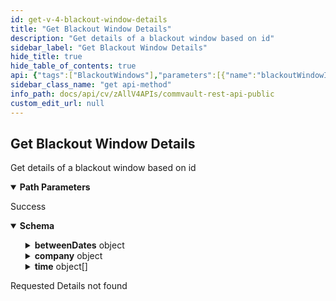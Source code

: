 ```yaml
---
id: get-v-4-blackout-window-details
title: "Get Blackout Window Details"
description: "Get details of a blackout window based on id"
sidebar_label: "Get Blackout Window Details"
hide_title: true
hide_table_of_contents: true
api: {"tags":["BlackoutWindows"],"parameters":[{"name":"blackoutWindowId","in":"path","description":"Id of the Blackout Window whose details have to be fetched","required":true,"schema":{"type":"integer","format":"int32"}}],"responses":{"200":{"description":"Success","content":{"application/json":{"schema":{"description":"company refers to company to which the blackout window is associated. Dates are provided in unix time format.","properties":{"backupOperations":{"description":"backupOperations refers to the backup types to include in the blackout window","items":{"enum":["FULL","INCREMENTAL_AND_DIFFERENTIAL","SYNTHETIC_FULL","TRANSACTION_LOG","ALL_OPERATIONS","DATA_RECOVERY","AUXILIARY_COPY","DISASTER_RECOVERY_BACKUP","DATA_VERIFICATION","ERASE_SPARE_MEDIA","SHELF_MANAGEMENT","DELETE_DATA_BY_BROWSING","DELETE_ARCHIVED_DATA","OFFLINE_CONTENT_INDEXING","ONLINE_CONTENT_INDEXING","INFORMATION_MANAGEMENT","MEDIA_REFRESHING","DATA_ANALYTICS","DATA_PRUNING","BACKUP_COPY","STUBBING","INSTALL_UPDATES"],"format":"","type":"string"},"type":"array"},"betweenDates":{"properties":{"end":{"description":"the blackout window is no longer in effect from this point on.","format":"int64","type":"integer"},"start":{"description":"the blackout window comes into effect at this point.","format":"int64","type":"integer"}},"type":"object"},"company":{"properties":{"id":{"format":"int32","type":"integer","x-terraform-omitempty":true,"x-terraform-set-key":true},"name":{"nullable":true,"type":"string"}},"type":"object"},"days":{"description":"Days of the week when the blackout window will be in effect and jobs will not run.","items":{"description":"Specific day of the week","enum":["SUNDAY","MONDAY","TUESDAY","WEDNESDAY","THURSDAY","FRIDAY","SATURDAY"],"format":"","type":"string"},"type":"array"},"doNotSubmitJob":{"description":"Allows or Denies submitting a job when the blackout window is in effect. If allowed, the job is submitted and resumed once the blackout window ends.","type":"boolean"},"id":{"description":"Id of the blackout window.","format":"int32","type":"integer"},"name":{"description":"Name of the blackout window.","type":"string"},"time":{"description":"Refers to the time between which the blackout window will be in effect. It has to be provided in seconds.","items":{"properties":{"end":{"description":"the blackout window is no longer in effect from this point on.","format":"int64","type":"integer"},"start":{"description":"the blackout window comes into effect at this point.","format":"int64","type":"integer"}},"type":"object"},"type":"array"},"weeks":{"description":"Refers to the weeks of the month that the blackout window will be in effect and jobs will not run.","items":{"enum":["FIRST","SECOND","THIRD","FOURTH","LAST","EVERY"],"format":"","type":"string"},"type":"array"}},"type":"object"}}}},"404":{"description":"Requested Details not found"}},"operationId":"GetV4BlackoutWindowDetails","description":"Get details of a blackout window based on id","method":"get","path":"/V4/BlackoutWindow/{blackoutWindowId}","servers":[{"url":"http://{hostname}/webconsole/api","variables":{"hostname":{"default":"localhost","description":"Webconsole"}}}],"securitySchemes":{"token":{"in":"header","name":"Authtoken","type":"apiKey"}},"info":{"version":"1.0.0","contact":{},"description":"## Welcome\n\nWelcome to Commvault's Rest APIs. You can explore our APIs in [Postman](https://getpostman.com) using the predefined requests we created\n\nThe current version of this documentation is **Commvault Platform Release 2022E**.\n\nYou can access LTS documentation here:\n\n[Feature Release 11.20](https://documenter.getpostman.com/view/2046098/UVR7KoPJ)\n\n[Feature Release 11.24](https://documenter.getpostman.com/view/2046098/UVR7KoPL)\n\nFor more V2 and Latest APIs, please visit your API Explorer page.  \n[*More Details*](http://documentation.commvault.com/commvault/v11/article?p=107350_1.htm)\n\n## Setup\n\nTo get started, [create an environment in Postman](https://www.getpostman.com/docs/environments), select that environment, and set your environment variables by entering necessary values in the `0 - Setup/Environment Setup` pre-request script ([documentation on pre-request scripts](http://www.getpostman.com/docs/pre_request_scripts)). Also, Some of our calls might have dependencies. `GET`/`PUT`/`DELETE` may only work after an item is created with a `POST`.\n\nThe same set of APIs can be used for both XML and JSON. If you want to get equivalent JSON for the XML, use our [API](https://api.commvault.com/#fe2fa795-dd7c-4416-857d-75704b52be8c) for conversion.\n\n**Note:** Swagger Documentation for V2/Latest APIs are present in the following URL:  \n`{ServerURL}/sandbox/apiexplorer`\n\n[*More Details*](http://documentation.commvault.com/commvault/v11/article?p=45551.htm)","title":"Commvault Rest API - Public"},"postman":{"name":"Get Blackout Window Details","description":{"content":"Get details of a blackout window based on id","type":"text/plain"},"url":{"path":["V4","BlackoutWindow",":blackoutWindowId"],"host":["{{baseUrl}}"],"query":[],"variable":[{"disabled":false,"description":{"content":"(Required) Id of the Blackout Window whose details have to be fetched","type":"text/plain"},"type":"any","value":"","key":"blackoutWindowId"}]},"header":[{"key":"Accept","value":"application/json"}],"method":"GET"}}
sidebar_class_name: "get api-method"
info_path: docs/api/cv/zAllV4APIs/commvault-rest-api-public
custom_edit_url: null
---
```



## Get Blackout Window Details



Get details of a blackout window based on id

<details style={{"marginBottom":"1rem"}} data-collapsed={false} open={true}><summary style={{}}><strong>Path Parameters</strong></summary><div><ul><ParamsItem className={"paramsItem"} param={{"name":"blackoutWindowId","in":"path","description":"Id of the Blackout Window whose details have to be fetched","required":true,"schema":{"type":"integer","format":"int32"}}}></ParamsItem></ul></div></details><div><ApiTabs><TabItem label={"200"} value={"200"}><div>

Success

</div><div><MimeTabs schemaType={"response"}><TabItem label={"application/json"} value={"application/json"}><SchemaTabs><TabItem label={"Schema"} value={"Schema"}><details style={{}} data-collapsed={false} open={true}><summary style={{"textAlign":"left"}}><strong>Schema</strong></summary><div style={{"textAlign":"left","marginLeft":"1rem"}}></div><ul style={{"marginLeft":"1rem"}}><SchemaItem collapsible={false} name={"backupOperations"} required={false} deprecated={undefined} schemaDescription={"backupOperations refers to the backup types to include in the blackout window"} schemaName={"string[]"} qualifierMessage={"**Possible values:** [`FULL`, `INCREMENTAL_AND_DIFFERENTIAL`, `SYNTHETIC_FULL`, `TRANSACTION_LOG`, `ALL_OPERATIONS`, `DATA_RECOVERY`, `AUXILIARY_COPY`, `DISASTER_RECOVERY_BACKUP`, `DATA_VERIFICATION`, `ERASE_SPARE_MEDIA`, `SHELF_MANAGEMENT`, `DELETE_DATA_BY_BROWSING`, `DELETE_ARCHIVED_DATA`, `OFFLINE_CONTENT_INDEXING`, `ONLINE_CONTENT_INDEXING`, `INFORMATION_MANAGEMENT`, `MEDIA_REFRESHING`, `DATA_ANALYTICS`, `DATA_PRUNING`, `BACKUP_COPY`, `STUBBING`, `INSTALL_UPDATES`]"} defaultValue={undefined}></SchemaItem><SchemaItem collapsible={true} className={"schemaItem"}><details style={{}}><summary style={{}}><strong>betweenDates</strong><span style={{"opacity":"0.6"}}> object</span></summary><div style={{"marginLeft":"1rem"}}><SchemaItem collapsible={false} name={"end"} required={false} deprecated={undefined} schemaDescription={"the blackout window is no longer in effect from this point on."} schemaName={"int64"} qualifierMessage={undefined} defaultValue={undefined}></SchemaItem><SchemaItem collapsible={false} name={"start"} required={false} deprecated={undefined} schemaDescription={"the blackout window comes into effect at this point."} schemaName={"int64"} qualifierMessage={undefined} defaultValue={undefined}></SchemaItem></div></details></SchemaItem><SchemaItem collapsible={true} className={"schemaItem"}><details style={{}}><summary style={{}}><strong>company</strong><span style={{"opacity":"0.6"}}> object</span></summary><div style={{"marginLeft":"1rem"}}><SchemaItem collapsible={false} name={"id"} required={false} deprecated={undefined} schemaDescription={undefined} schemaName={"int32"} qualifierMessage={undefined} defaultValue={undefined}></SchemaItem><SchemaItem collapsible={false} name={"name"} required={false} deprecated={undefined} schemaDescription={undefined} schemaName={"string"} qualifierMessage={undefined} defaultValue={undefined}></SchemaItem></div></details></SchemaItem><SchemaItem collapsible={false} name={"days"} required={false} deprecated={undefined} schemaDescription={"Days of the week when the blackout window will be in effect and jobs will not run."} schemaName={"string[]"} qualifierMessage={"**Possible values:** [`SUNDAY`, `MONDAY`, `TUESDAY`, `WEDNESDAY`, `THURSDAY`, `FRIDAY`, `SATURDAY`]"} defaultValue={undefined}></SchemaItem><SchemaItem collapsible={false} name={"doNotSubmitJob"} required={false} deprecated={undefined} schemaDescription={"Allows or Denies submitting a job when the blackout window is in effect. If allowed, the job is submitted and resumed once the blackout window ends."} schemaName={"boolean"} qualifierMessage={undefined} defaultValue={undefined}></SchemaItem><SchemaItem collapsible={false} name={"id"} required={false} deprecated={undefined} schemaDescription={"Id of the blackout window."} schemaName={"int32"} qualifierMessage={undefined} defaultValue={undefined}></SchemaItem><SchemaItem collapsible={false} name={"name"} required={false} deprecated={undefined} schemaDescription={"Name of the blackout window."} schemaName={"string"} qualifierMessage={undefined} defaultValue={undefined}></SchemaItem><SchemaItem collapsible={true} className={"schemaItem"}><details style={{}}><summary style={{}}><strong>time</strong><span style={{"opacity":"0.6"}}> object[]</span></summary><div style={{"marginLeft":"1rem"}}><div style={{"marginTop":".5rem","marginBottom":".5rem"}}>

Refers to the time between which the blackout window will be in effect. It has to be provided in seconds.

</div><SchemaItem collapsible={false} name={"end"} required={false} deprecated={undefined} schemaDescription={"the blackout window is no longer in effect from this point on."} schemaName={"int64"} qualifierMessage={undefined} defaultValue={undefined}></SchemaItem><SchemaItem collapsible={false} name={"start"} required={false} deprecated={undefined} schemaDescription={"the blackout window comes into effect at this point."} schemaName={"int64"} qualifierMessage={undefined} defaultValue={undefined}></SchemaItem></div></details></SchemaItem><SchemaItem collapsible={false} name={"weeks"} required={false} deprecated={undefined} schemaDescription={"Refers to the weeks of the month that the blackout window will be in effect and jobs will not run."} schemaName={"string[]"} qualifierMessage={"**Possible values:** [`FIRST`, `SECOND`, `THIRD`, `FOURTH`, `LAST`, `EVERY`]"} defaultValue={undefined}></SchemaItem></ul></details></TabItem><TabItem label={"Example (from schema)"} value={"Example (from schema)"}><ResponseSamples responseExample={"{\n  \"backupOperations\": [\n    \"FULL\"\n  ],\n  \"betweenDates\": {\n    \"end\": 0,\n    \"start\": 0\n  },\n  \"company\": {\n    \"id\": 0,\n    \"name\": \"string\"\n  },\n  \"days\": [\n    \"SUNDAY\"\n  ],\n  \"doNotSubmitJob\": true,\n  \"id\": 0,\n  \"name\": \"string\",\n  \"time\": [\n    {\n      \"end\": 0,\n      \"start\": 0\n    }\n  ],\n  \"weeks\": [\n    \"FIRST\"\n  ]\n}"} language={"json"}></ResponseSamples></TabItem></SchemaTabs></TabItem></MimeTabs></div></TabItem><TabItem label={"404"} value={"404"}><div>

Requested Details not found

</div><div></div></TabItem></ApiTabs></div>
      